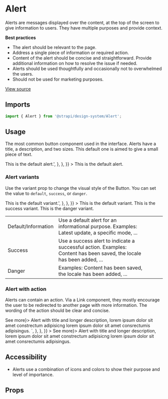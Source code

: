 <!--- Alert.stories.mdx --->


<Meta title="Design System/Molecules/Alert" component={Alert} />

# Alert

Alerts are messages displayed over the content, at the top of the screen to give information to users. They have multiple purposes and provide context. 

**Best practices**

- The alert should be relevant to the page.
- Address a single piece of information or required action.
- Content of the alert should be concise and straightforward. Provide additional information on how to resolve the issue if needed.
- Alerts should be used thoughtfully and occasionally not to overwhelmed the users.
- Should not be used for marketing purposes.

[View source](https://github.com/strapi/design-system-experiments/tree/develop/packages/strapi-design-system/src/Alert)

## Imports

```js
import { Alert } from '@strapi/design-system/Alert';
```

## Usage

The most common button component used in the interface. Alerts have a title, a description, and two sizes. This default one is aimed to give a small piece of text. 

<Canvas withSource="open">
  <Story
    name="default"
    parameters={{
      docs: {
        source: {
          code: '<Alert title="Title">This is the default alert.</Alert>',
        },
      },
    }}
  >
    <Box style={{ width: 700 }}>
      <Alert title="Title">This is the default alert.</Alert>
    </Box>
  </Story>
</Canvas>

### Alert variants

Use the variant prop to change the visual style of the Button.
You can set the value to `default`, `success`, or `danger`.

<Canvas withSource="open">
  <Story
    name="variants"
    parameters={{
      docs: {
        source: {
          code: '<Alert title="Title" variant="success">This is the default variant.</Alert>',
        },
      },
    }}
  >
    <Box style={{ width: 700 }}>
      <Stack size={1}>
        <Alert title="Title">This is the default variant.</Alert>
        <Alert title="Title" variant="success">
          This is the success variant.
        </Alert>
        <Alert title="Title" variant="danger">
          This is the danger variant.
        </Alert>
      </Stack>
    </Box>
  </Story>
</Canvas>

|                     |                                                                                                                       |   |   |   |
|---------------------|-----------------------------------------------------------------------------------------------------------------------|---|---|---|
| Default/Information | Use a default alert for an informational purpose. Examples: Latest update, a specific mode, ...                       |   |   |   |
| Success             | Use a success alert to indicate a successful action. Examples: Content has been saved, the locale has been added, ... |   |   |   |
| Danger              | Examples: Content has been saved, the locale has been added, ...                                                      |   |   |   |


### Alert with action

Alerts can contain an action. Via a Link component, they mostly encourage the user to be redirected to another page with more information. The wording of the action should be clear and concise. 

<Canvas withSource="open">
  <Story
    name="with-action"
    parameters={{
      docs: {
        source: {
          code: `
<Alert title="This is the title of the alert" action={<Link to="/somewhere">See more</Link>}>
  Alert with title and longer description, lorem ipsum dolor sit amet constrectum adipisicng lorem ipsum dolor sit
  amet consrectumis adipisingus.
</Alert>`,
        },
      },
    }}
  >
    <Box style={{ width: 700 }}>
      <Alert title="This is the title of the alert" action={<Link to="/somewhere">See more</Link>}>
        Alert with title and longer description, lorem ipsum dolor sit amet constrectum adipisicng lorem ipsum dolor sit
        amet consrectumis adipisingus.
      </Alert>
    </Box>
  </Story>
</Canvas>

## Accessibility

- Alerts use a combination of icons and colors to show their purpose and level of importance.

## Props

<ArgsTable of={Alert} />

